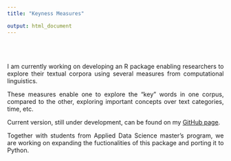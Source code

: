 ```yaml
---
title: "Keyness Measures"

output: html_document
---
```

<br>
<br>
<div style="text-align: justify">
I am currently working on developing an R package enabling researchers
to explore their textual corpora using several measures from 
computational linguistics.

These measures enable one to explore the "key" words in one corpus, compared to 
the other, exploring important concepts over text categories, time, etc. 

Current version, still under development, can be found on my
[GitHub page](https://github.com/amacanovic/KeynessMeasures). 

Together with students from Applied Data Science master's program, we are working
on expanding the fuctionalities of this package and porting it to Python.

</div>
